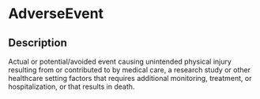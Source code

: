# AdverseEvent
 ## Description 
 Actual or  potential/avoided event causing unintended physical injury resulting from or contributed to by medical care, a research study or other healthcare setting factors that requires additional monitoring, treatment, or hospitalization, or that results in death.